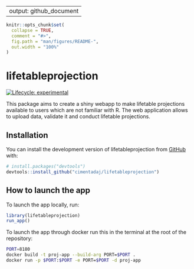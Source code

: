 
---
output: github_document
---

<!-- README.md is generated from README.Rmd. Please edit that file -->

```r
knitr::opts_chunk$set(
  collapse = TRUE,
  comment = "#>",
  fig.path = "man/figures/README-",
  out.width = "100%"
)
```

# lifetableprojection

<!-- badges: start -->
[![Lifecycle: experimental](https://img.shields.io/badge/lifecycle-experimental-orange.svg)](https://lifecycle.r-lib.org/articles/stages.html#experimental)
<!-- badges: end -->

This package aims to create a shiny webapp to make lifetable projections available to users which are not familiar with R. The web application allows to upload data, validate it and conduct lifetable projections.

## Installation

You can install the development version of lifetableprojection from [GitHub](https://github.com/) with:

``` r
# install.packages("devtools")
devtools::install_github("cimentadaj/lifetableprojection")
```

## How to launch the app

To launch the app locally, run:

``` r
library(lifetableprojection)
run_app()
```

To launch the app through docker run this in the terminal at the root of
the repository:

``` bash
PORT=8180
docker build -t proj-app --build-arg PORT=$PORT .
docker run -p $PORT:$PORT -e PORT=$PORT -d proj-app
```
